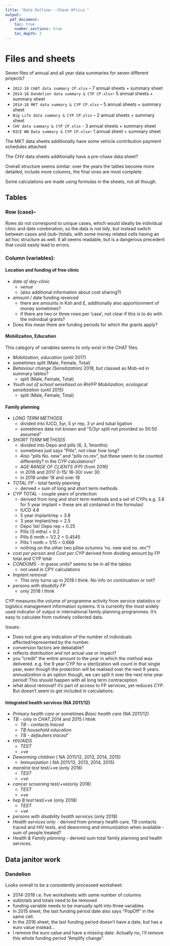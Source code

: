 ```yaml
---
title: "Data Outline---Chase Africa "
output:
  pdf_document:
    toc: true
    number_sections: true
    toc_depth: 3
---
```


# Files and sheets

Seven files of annual and all year data summaries for seven different projects?
  
* `2012-18 CHAT data summary CP.xlsx` -- 7 annual sheets + summary sheet
* `2014-18 Dandelion data summary & CYP CP.xlsx`-- 5 annual sheets + summary sheet
* `2014-18 MKT data summary & CYP CP.xlsx` -- 5 annual sheets + summary sheet
* `Big Life data summary & CYP CP.xlsx` -- 2 annual sheets + summary sheet
* `CHV data summary & CYP CP.xlsx` - 3 annual sheets + summary sheet
* `RICE WN Data summary & CYP CP.xlsx`-- 1 annual sheet + summary sheet

The MKT data sheets additionally have some vehicle contribution payment schedules attached

The CHV data sheets additionally have a pre-chase data sheet?
  
  Overall structure seems similar: over the years the tables become more detailed, include more columns, the final ones are most complete.

Some calculations are made using formulas in the sheets, not all though. 

## Tables

### Row (case)--

Rows do not correspond to unique cases, which would ideally be individual clinic and date combination, so the data is not *tidy*, but instead switch between cases and (sub-)totals, with some money related cells having an ad hoc structure as well. It all seems readable, but is a dangerous precedent that could easily lead to errors.

### Column (variables): 

#### Location and funding of free clinic

* *date of day-clinic*
  + *venue*
  + (also additional information about cost sharing?)
* *amount* / date funding reveiced
  + there are amounts in Ksh and £, additionally also apportionment of money sometimes?
  + if there are two or three rows per 'case', not clear if this is to do with the individual grants?
* Does this mean there are funding periods for which the grants apply?

#### Mobilizaiton, Education
  
  This category of variables seems to only exist in the CHAT files. 

* *Mobilization, education* (until 2017)
+ sometimes split (Male, Female, Total)
* *Behaviour change (Sensitization)* 2018, but classed as Mob-ed in summary tables?
  +  split (Male, Female, Total)
* *Youth out of school sensitised on RH/FP Mobilization, ecological sensitization* (until 2015)
  +  split (Male, Female, Total)

#### Family planning 

* *LONG TERM METHODS* 
  + divided into IUCD, 5yr, 5 yr rep, 3 yr and tubal ligation
  + sometimes data not known and "5/3yr split not provided so 50:50 assumed"
* *SHORT TERM METHODS* 
  + divided into Depo and pills (6, 3, 1months)
  + sometimes just says "Pills", not clear how long?
  + Also "pills No. new" and "pills no.rev", but these seem to be counted differently? in the CYP calculations?
  * *AGE RANGE OF CLIENTS (FP)* (from 2016)
  + in 2016 and 2017 0-15/ 16-30/ over 30
  + in 2018 under 18 and over 18
* *TOTAL FP* - total family planning
  + derived = sum of long and short term methods
* *CYP TOTAL* - couple years of protection
  + derived from long and short term methods and a set of CYPs e.g. 3.8 for 5 year implant = these are all contained in the formulas!
  + IUCD 4.6
  + 5 year implant/rep = 3.8
  + 3 year implant/rep = 2.5
  + Depo 1st/ Depo rep = 0.25
  + Pills (3 mths) = 0.2
  + Pills 6 mnth = 1/2.2 = 0.4545
  + Pills 1 mnth = 1/15  = 0.666
  + nothing on the other two pillse oclumns 'no. new and no. rev"?
* *cost per person* and *Cost per CYP*  derived from dividing amount by FP total and CYP total
* *CONDOMS* - in guess units? seems to be in all the tables
  + not used in CPY calculations
* *Implant removal* 
  + This only turns up in 2018 I think. No info on continuation or not?
* *persons with disabilty FP* 
  + only 2018 I think

CYP measures the volume of programme activity from service statistics or logistics management information systems. It is currenlty the most widely used indicator of output in international family planning programmes. It's easy to calculate from routinely collected data. 

Issues:
  
* Does not give any indication of the number of individuals affected/represented by the number. 
* conversion factors are debatable?
* reflects distribution and not actual use or impact?
* you "credit" the entire amount to the year in which the method was delivered. e.g. the 9 year CYP for a sterilization will count in that single year, even though the protection will be realised over the next 9 years. *annualization* is an option though, we can split it over the next nine year period! This should happen with all long term contraception
* what about removal? it's part of access to FP services, yet reduces CYP. But doesn't seem to get included in calculations. 

#### Integrated health services (NA 2011/12)

* *Primary health care* or sometimes *Basic health care* (NA 2011/12) 
* *TB* - only in CHAT,2014 and 2015 I htink
  + *TB - contacts traced* 
  + *TB household education* 
  + *TB - defaulters traced"* 
* *HIV/AIDS* 
  + *TEST* 
  + *+ve* 
* *Deworming children* ( NA 2011/12, 2013, 2014, 2015)
  + *Immunization* ( NA 2011/12, 2013, 2014, 2015)
* *maralria test* test/+ve (only 2018)
  + *TEST* 
  + *+ve* 
* *cancer screening* test/+ve(only 2018)
  + *TEST* 
  + *+ve* 
* *hep B test* test/+ve (only 2018)
  + *TEST* 
  + *+ve* 
* *persons with disability health services* (only 2018)
* *Health services only* - derived from primary health care, TB contacts traced and HIV tests, and deworming and immunization when available - sum of people treated?
* *Health & Family planning* - derived sum total family planning and health services. 


## Data janitor work

### Dandelion

Looks overall to be a consistently processed worksheet:

* 2014-2018 i.e. five worksheets with same number of columns
* subtotals and totals need to be removed
* funding variable needs to be manually split into three variables
* In 2015 sheet, the last funding period date also says "PopOff" in the same cell.
* In the 2016 sheet, the last funding period doesn't have a date, but has a euro value instead...
* I remove the euro value and have a missing date. Actually no, I'll remove this whole funding period "Amplify change". 


